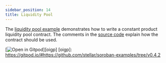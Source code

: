 ```yaml
---
sidebar_position: 14
title: Liquidity Pool
---
```


The [liquidity pool example] demonstrates how to write a constant product liquidity pool contract. The comments in the [source code] explain how the contract should be used.

[![Open in Gitpod](https://gitpod.io/button/open-in-gitpod.svg)][oigp] [oigp]: https://gitpod.io/#https://github.com/stellar/soroban-examples/tree/v0.4.2

[liquidity pool example]: https://github.com/stellar/soroban-examples/tree/v0.4.2/liquidity_pool
[source code]: https://github.com/stellar/soroban-examples/blob/v0.4.2/liquidity_pool/src/lib.rs#L143
